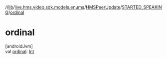 //[lib](../../../../index)/[live.hms.video.sdk.models.enums](../../index)/[HMSPeerUpdate](../index)/[STARTED_SPEAKING](index)/[ordinal](ordinal)

# ordinal

[androidJvm]\
val [ordinal](ordinal): [Int](https://kotlinlang.org/api/latest/jvm/stdlib/kotlin/-int/index.html)
